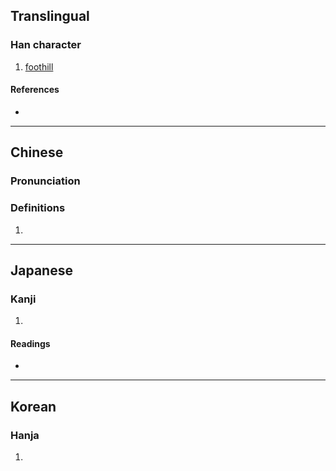 {{character info/new}}
==Translingual==

===Han character===
{{Han char|rn=46|rad=山|as=04|sn=7|four=77771|canj=AUU|ids=⿱巴山}}

# [[foothill]]

====References====
* {{Han ref|kx=0308.140|dkj=07925|dj=0607.330|hdz=10765.110|uh=5C8A|ud=23690|bh=CAC6|bd=51910}}

----

==Chinese==
{{zh-forms}}

===Pronunciation===
{{zh-pron
|m=jié
|c=zit3
|mc=y
|oc=y
|cat=
}}

===Definitions===
{{zh-hanzi}}

# {{rfdef|zh}}

----

==Japanese==

===Kanji===
{{ja-kanji|grade=|rs=山04}}

# {{rfdef|ja|sort=山04}}

====Readings====
* {{ja-readings|on=[[せつ]] (setsu), [[せち]] (sechi), [[ぐ]] (gu)|kun=}}

----

==Korean==

===Hanja===
{{ko-hanja|hangeul=절|rv=jeol|mr=chŏl}}

# {{rfdef|ko|sort=山04}}
